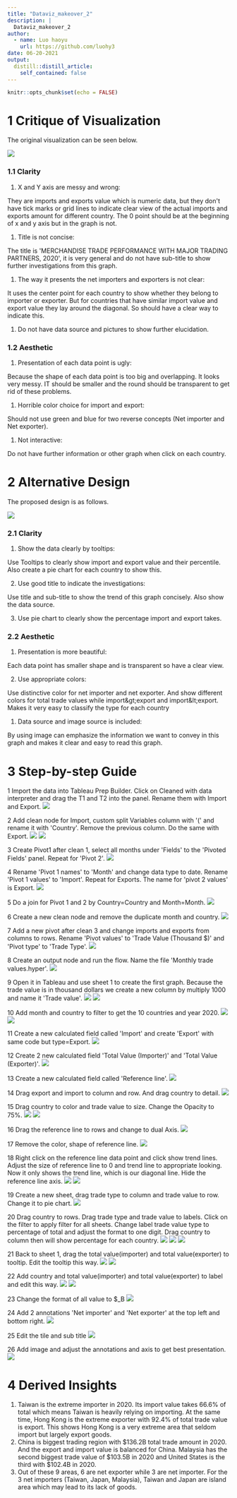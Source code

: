 ```yaml
---
title: "Dataviz_makeover_2"
description: |
  Dataviz_makeover_2
author:
  - name: Luo haoyu
    url: https://github.com/luohy3
date: 06-20-2021
output:
  distill::distill_article:
    self_contained: false
---
```



```r
knitr::opts_chunk$set(echo = FALSE)
```

# 1 Critique of Visualization

The original visualization can be seen below.

![](1.jpg)

### 1.1 Clarity

1. X and Y axis are messy and wrong:

They are imports and exports value which is numeric data, but they don&#39;t have tick marks or grid lines to indicate clear view of the actual imports and exports amount for different country. The 0 point should be at the beginning of x and y axis but in the graph is not.

1. Title is not concise:

The title is &#39;MERCHANDISE TRADE PERFORMANCE WITH MAJOR TRADING PARTNERS, 2020&#39;, it is very general and do not have sub-title to show further investigations from this graph.

1. The way it presents the net importers and exporters is not clear:

It uses the center point for each country to show whether they belong to importer or exporter. But for countries that have similar import value and export value they lay around the diagonal. So should have a clear way to indicate this.

1. Do not have data source and pictures to show further elucidation.

### 1.2 Aesthetic

1. Presentation of each data point is ugly:

Because the shape of each data point is too big and overlapping. It looks very messy. IT should be smaller and the round should be transparent to get rid of these problems.

1. Horrible color choice for import and export:

Should not use green and blue for two reverse concepts (Net importer and Net exporter).

1. Not interactive:

Do not have further information or other graph when click on each country.

# 2 Alternative Design

The proposed design is as follows.

![](222.jpg)

### 2.1 Clarity

1. Show the data clearly by tooltips:

Use Tooltips to clearly show import and export value and their percentile. Also create a pie chart for each country to show this.

2. Use good title to indicate the investigations:

Use title and sub-title to show the trend of this graph concisely. Also show the data source.

3. Use pie chart to clearly show the percentage import and export takes.

### 2.2 Aesthetic

1. Presentation is more beautiful:

Each data point has smaller shape and is transparent so have a clear view.

2. Use appropriate colors:

Use distinctive color for net importer and net exporter. And show different colors for total trade values while import\&gt;export and import\&lt;export. Makes it very easy to classify the type for each country

1. Data source and image source is included:

By using image can emphasize the information we want to convey in this graph and makes it clear and easy to read this graph.

# 3 Step-by-step Guide


 1  Import the data into Tableau Prep Builder. Click on Cleaned with data interpreter and drag the T1 and T2 into the panel. Rename them with Import and Export.  ![](3.png) 

 2  Add clean node for Import, custom split Variables column with &#39;(&#39; and rename it with &#39;Country&#39;. Remove the previous column. Do the same with Export.  ![](4.png) ![](5.png) 

 3  Create Pivot1 after clean 1, select all months under &#39;Fields&#39; to the &#39;Pivoted Fields&#39; panel. Repeat for &#39;Pivot 2&#39;.  ![](6.png) 

 4  Rename &#39;Pivot 1 names&#39; to &#39;Month&#39; and change data type to date. Rename &#39;Pivot 1 values&#39; to &#39;Import&#39;. Repeat for Exports. The name for &#39;pivot 2 values&#39; is Export.  ![](7.png) 

 5  Do a join for Pivot 1 and 2 by Country=Country and Month=Month.  ![](8.png) 

 6  Create a new clean node and remove the duplicate month and country.  ![](9.png) 

 7  Add a new pivot after clean 3 and change imports and exports from columns to rows. Rename &#39;Pivot values&#39; to &#39;Trade Value (Thousand $)&#39; and &#39;Pivot type&#39; to &#39;Trade Type&#39;.  ![](10.png) 

 8  Create an output node and run the flow. Name the file &#39;Monthly trade values.hyper&#39;.  ![](11.png) 
 
 9  Open it in Tableau and use sheet 1 to create the first graph. Because the trade value is in thousand dollars we create a new column by multiply 1000 and name it &#39;Trade value&#39;.  ![](12.png) ![](13.png) 

 10  Add month and country to filter to get the 10 countries and year 2020.  ![](14.png) ![](15.png) 

 11  Create a new calculated field called &#39;Import&#39; and create &#39;Export&#39; with same code but type=Export.  ![](16.png) 
 
 12  Create 2 new calculated field &#39;Total Value (Importer)&#39; and &#39;Total Value (Exporter)&#39;.  ![](17.png) 

 13  Create a new calculated field called &#39;Reference line&#39;.  ![](18.png) 

 14  Drag export and import to column and row. And drag country to detail.  ![](19.png) 

 15  Drag country to color and trade value to size. Change the Opacity to 75%.
  ![](20.png) ![](21.png) 
 
 16  Drag the reference line to rows and change to dual Axis.  ![](22.png) 

 17  Remove the color, shape of reference line.  ![](23.png) 

 18  Right click on the reference line data point and click show trend lines. Adjust the size of reference line to 0 and trend line to appropriate looking. Now it only shows the trend line, which is our diagonal line. Hide the reference line axis.  ![](24.png) ![](25.png) 

 19  Create a new sheet, drag trade type to column and trade value to row. Change it to pie chart.  ![](26.png) 

 20  Drag country to rows. Drag trade type and trade value to labels. Click on the filter to apply filter for all sheets. Change label trade value type to percentage of total and adjust the format to one digit. Drag country to column then will show percentage for each country.  ![](27.png) ![](28.png) ![](29.png) 

 21  Back to sheet 1, drag the total value(importer) and total value(exporter) to tooltip. Edit the tooltip this way.  ![](30.png) ![](31.png) 

 22  Add country and total value(importer) and total value(exporter) to label and edit this way.  ![](32.png) ![](33.png) 

 23  Change the format of all value to $\_B  ![](34.png) 

 24  Add 2 annotations &#39;Net importer&#39; and &#39;Net exporter&#39; at the top left and bottom right.  ![](35.png)  

 25  Edit the tile and sub title  ![](36.png)  

 26  Add image and adjust the annotations and axis to get best presentation.  ![](37.png)  


# 4 Derived Insights

1. Taiwan is the extreme importer in 2020. Its import value takes 66.6% of total which means Taiwan is heavily relying on importing. At the same time, Hong Kong is the extreme exporter with 92.4% of total trade value is export. This shows Hong Kong is a very extreme area that seldom import but largely export goods.
2. China is biggest trading region with $136.2B total trade amount in 2020. And the export and import value is balanced for China. Malaysia has the second biggest trade value of $103.5B in 2020 and United States is the third with $102.4B in 2020.
3. Out of these 9 areas, 6 are net exporter while 3 are net importer. For the 3 net importers (Taiwan, Japan, Malaysia), Taiwan and Japan are island area which may lead to its lack of goods.
